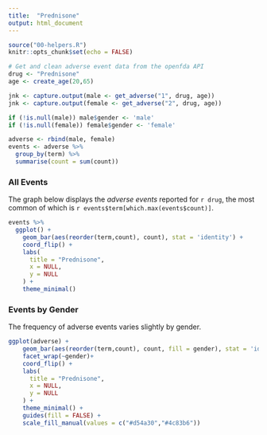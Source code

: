 ```yaml
---
title:  "Prednisone"
output: html_document
---
```


```r
source("00-helpers.R")
knitr::opts_chunk$set(echo = FALSE)

# Get and clean adverse event data from the openfda API
drug <- "Prednisone"
age <- create_age(20,65)

jnk <- capture.output(male <- get_adverse("1", drug, age))
jnk <- capture.output(female <- get_adverse("2", drug, age))

if (!is.null(male)) male$gender <- 'male'
if (!is.null(female)) female$gender <- 'female'

adverse <- rbind(male, female)
events <- adverse %>% 
  group_by(term) %>% 
  summarise(count = sum(count))
```

### All Events

The graph below displays the *adverse events* reported for `r drug`, the most common of which is `r events$term[which.max(events$count)]`.

```r
events %>% 
  ggplot() +
    geom_bar(aes(reorder(term,count), count), stat = 'identity') +
    coord_flip() +
    labs(
      title = "Prednisone",
      x = NULL,
      y = NULL
    ) +
    theme_minimal()
```

### Events by Gender

The frequency of adverse events varies slightly by gender.

```r
ggplot(adverse) +
    geom_bar(aes(reorder(term,count), count, fill = gender), stat = 'identity') +
    facet_wrap(~gender)+
    coord_flip() +
    labs(
      title = "Prednisone",
      x = NULL,
      y = NULL
    ) +
    theme_minimal() + 
    guides(fill = FALSE) + 
    scale_fill_manual(values = c("#d54a30","#4c83b6"))
```
